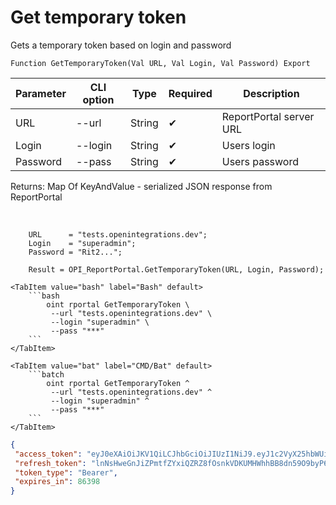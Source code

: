 ﻿---
sidebar_position: 1
description: Get temporary token and other functions to work with ReportPortal in the Open Integration Package, a free open-source integration library for 1C:Enterprise 8, OneScript and CLI
keywords: [1C, 1С, 1С:Enterprise, 1С:Enterprise 8.3, API, Integration, Services, Exchange, OneScript, CLI, ReportPortal]
---


# Get temporary token
 Gets a temporary token based on login and password



`Function GetTemporaryToken(Val URL, Val Login, Val Password) Export`

  | Parameter | CLI option | Type | Required | Description |
  |-|-|-|-|-|
  | URL | --url | String | &#x2714; | ReportPortal server URL |
  | Login | --login | String | &#x2714; | Users login |
  | Password | --pass | String | &#x2714; | Users password |

  
  Returns:  Map Of KeyAndValue - serialized JSON response from ReportPortal

<br/>




```bsl title="1C:Enterprise/OneScript code example"
    URL      = "tests.openintegrations.dev";
    Login    = "superadmin";
    Password = "Rit2...";

    Result = OPI_ReportPortal.GetTemporaryToken(URL, Login, Password);
```
 

 <Tabs>
  
    <TabItem value="bash" label="Bash" default>
        ```bash
            oint rportal GetTemporaryToken \
             --url "tests.openintegrations.dev" \
             --login "superadmin" \
             --pass "***"
        ```
    </TabItem>
  
    <TabItem value="bat" label="CMD/Bat" default>
        ```batch
            oint rportal GetTemporaryToken ^
             --url "tests.openintegrations.dev" ^
             --login "superadmin" ^
             --pass "***"
        ```
    </TabItem>
</Tabs>


```json title="Result"
{
 "access_token": "eyJ0eXAiOiJKV1QiLCJhbGciOiJIUzI1NiJ9.eyJ1c2VyX25hbWUiOiJzdXBlcmFkbWluIiwic2NvcGVzIjpbInVpIl0sImV4cCI6MTc1ODA2ODg5MiwiaWF0IjoxNzU3OTgyNDkyLCJqdGkiOiIyMTk5MTU2Yy1kNDE0LTQ3OWItYWI1NS1kOTlhODEzMjU5ZDIiLCJhdXRob3JpdGllcyI6W3sicm9sZSI6IlJPTEVfQURNSU5JU1RSQVRPUiJ9XSwiY2xpZW50X2lkIjoidWkifQ.LFkO_vsfnrAJVf6t_EumFNbg659XxUMnJXqEmoECPrI",
 "refresh_token": "lnNsHweGnJiZPmtfZYxiQZRZ8fOsnkVDKUMHWhhBB8dn59O9byP6k2ctPR90MJbhYzB2ZoaEyArJSZtIYemE81jdNh1d4RG7hMvdV96xhVgtvX9teYWG2yFuMBUIS9G0",
 "token_type": "Bearer",
 "expires_in": 86398
}
```
